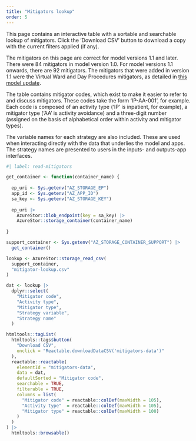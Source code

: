 ```yaml
---
title: "Mitigators lookup"
order: 5
---
```


This page contains an interactive table with a sortable and searchable lookup of mitigators. Click the 'Download CSV' button to download a copy with the current filters applied (if any).

The mitigators on this page are correct for model versions 1.1 and later. There were 84 mitigators in model version 1.0. For model versions 1.1 onwards, there are 92 mitigators. The mitigators that were added in version 1.1 were the Virtual Ward and Day Procedures mitigators, as detailed in [this model update](/project_plan_and_summary/model_updates.qmd#new-virtual-ward-mitigators).

The table contains mitigator codes, which exist to make it easier to refer to and discuss mitigators. These codes take the form 'IP-AA-001', for example. Each code is composed of an activity type ('IP' is inpatient, for example), a mitigator type ('AA' is activity avoidance) and a three-digit number (assigned on the basis of alphabetical order within activity and mitigator types).

The variable names for each strategy are also included. These are used when interacting directly with the data that underlies the model and apps. The strategy names are presented to users in the inputs- and outputs-app interfaces.


```r
#| label: read-mitigators

get_container <- function(container_name) {
  
  ep_uri <- Sys.getenv("AZ_STORAGE_EP")
  app_id <- Sys.getenv("AZ_APP_ID")
  sa_key <- Sys.getenv("AZ_STORAGE_KEY")
  
  ep_uri |>
    AzureStor::blob_endpoint(key = sa_key) |>
    AzureStor::storage_container(container_name)
  
}

support_container <- Sys.getenv("AZ_STORAGE_CONTAINER_SUPPORT") |> 
  get_container()

lookup <- AzureStor::storage_read_csv(
  support_container,
  "mitigator-lookup.csv"
)

dat <- lookup |> 
  dplyr::select(
    "Mitigator code",
    "Activity type",
    "Mitigator type",
    "Strategy variable",
    "Strategy name"
  )

htmltools::tagList(
  htmltools::tags$button(
    "Download CSV",
    onclick = "Reactable.downloadDataCSV('mitigators-data')"
  ),
  reactable::reactable(
    elementId = "mitigators-data",
    data = dat,
    defaultSorted = "Mitigator code",
    searchable = TRUE,
    filterable = TRUE,
    columns = list(
      "Mitigator code" = reactable::colDef(maxWidth = 105),
      "Activity type"  = reactable::colDef(maxWidth = 105),
      "Mitigator type" = reactable::colDef(maxWidth = 100)
    )
  )
) |> 
  htmltools::browsable()
```
